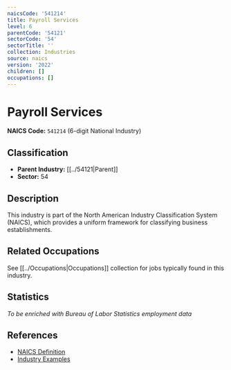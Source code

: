 ```yaml
---
naicsCode: '541214'
title: Payroll Services
level: 6
parentCode: '54121'
sectorCode: '54'
sectorTitle: ''
collection: Industries
source: naics
version: '2022'
children: []
occupations: []
---
```

# Payroll Services

**NAICS Code:** `541214` (6-digit National Industry)

## Classification

- **Parent Industry:** [[../54121|Parent]]
- **Sector:** 54

## Description

This industry is part of the North American Industry Classification System (NAICS), which provides a uniform framework for classifying business establishments.

## Related Occupations

See [[../Occupations|Occupations]] collection for jobs typically found in this industry.

## Statistics

*To be enriched with Bureau of Labor Statistics employment data*

## References

- [NAICS Definition](https://www.census.gov/naics/)
- [Industry Examples](https://www.census.gov/naics/2022NAICS/)
